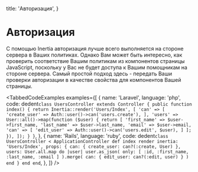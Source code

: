 
  title: 'Авторизация',
}

# Авторизация

С помощью Inertia авторизация лучше всего выполняется на стороне сервера в Ваших политиках. Однако Вам может быть интересно, как проверить соответствие Вашим политикам из компонентов страницы JavaScript, поскольку у Вас не будет доступа к Вашим помощникам на стороне сервера. Самый простой подход здесь - передать Ваши проверки авторизации в качестве свойства для компонентов Вашей страницы.

<TabbedCodeExamples
  examples={[
    {
      name: 'Laravel',
      language: 'php',
      code: dedent`
        class UsersController extends Controller
        {
            public function index()
            {
                return Inertia::render('Users/Index', [
                    'can' => [
                        'create_user' => Auth::user()->can('users.create'),
                    ],
                    'users' => User::all()->map(function ($user) {
                        return [
                            'first_name' => $user->first_name,
                            'last_name' => $user->last_name,
                            'email' => $user->email,
                            'can' => [
                                'edit_user' => Auth::user()->can('users.edit', $user),
                            ]
                        ];
                    }),
                ]);
            }
        }
      `,
    },
    {
      name: 'Rails',
      language: 'ruby',
      code: dedent`
        class UsersController < ApplicationController
          def index
            render inertia: 'Users/Index', props: {
              can: {
                create_user: can?(:create, User)
              },
              users: User.all.map do |user|
                user.as_json(
                  only: [ :id, :first_name, :last_name, :email ]
                ).merge(
                  can: {
                    edit_user: can?(:edit, user)
                  }
                )
              end
            }
          end
        end
      `,
    },
  ]}
/>
